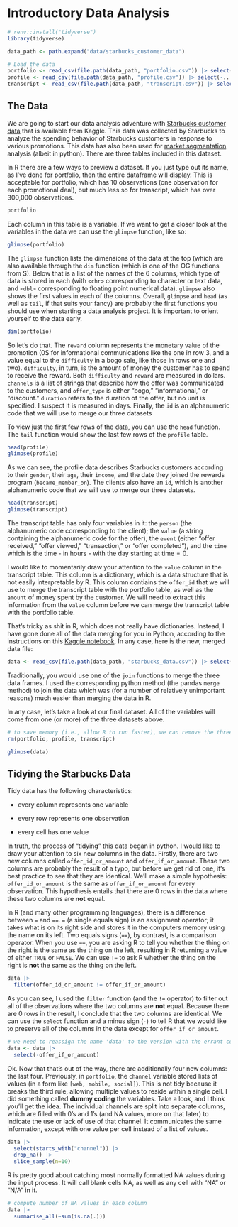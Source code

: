 # Introductory Data Analysis

```r
# renv::install("tidyverse")
library(tidyverse)

data_path <- path.expand("data/starbucks_customer_data")

# Load the data
portfolio <- read_csv(file.path(data_path, "portfolio.csv")) |> select(-...1)
profile <- read_csv(file.path(data_path, "profile.csv")) |> select(-...1)
transcript <- read_csv(file.path(data_path, "transcript.csv")) |> select(-...1)

```

## The Data

We are going to start our data analysis adventure with [Starbucks customer data](https://www.kaggle.com/datasets/ihormuliar/starbucks-customer-data?resource=download) that is available from Kaggle. This data was collected by Starbucks to analyze the spending behavior of Starbucks customers in response to various promotions. This data has also been used for [market segmentation](https://www.kaggle.com/code/chrisbohanon/starbucks-customer-segmentation) analysis (albeit in python). There are three tables included in this dataset.

In R there are a few ways to preview a dataset. If you just type out its name, as I've done for portfolio, then the entire dataframe will display. This is acceptable for portfolio, which has 10 observations (one observation for each promotional deal), but much less so for transcript, which has over 300,000 observations.

```r
portfolio
```

Each column in this table is a variable. If we want to get a closer look at the variables in the data we can use the `glimpse` function, like so:

```r
glimpse(portfolio)
```

The `glimpse` function lists the dimensions of the data at the top (which are also available through the `dim` function (which is one of the OG functions from S). Below that is a list of the names of the 6 columns, which type of data is stored in each (with `<chr>` corresponding to character or text data, and `<dbl>` corresponding to floating point numerical data). `glimpse` also shows the first values in each of the columns. Overall, `glimpse` and `head` (as well as `tail`, if that suits your fancy) are probably the first functions you should use when starting a data analysis project. It is important to orient yourself to the data early.

```r
dim(portfolio)
```

So let's do that. The `reward` column represents the monetary value of the promotion (0\$ for informational communications like the one in row 3, and a value equal to the `difficulty` in a bogo sale, like those in rows one and two). `difficulty`, in turn, is the amount of money the customer has to spend to receive the reward. Both `difficulty` and `reward` are measured in dollars. `channels` is a list of strings that describe how the offer was communicated to the customers, and `offer_type` is either "bogo," "informational," or "discount." `duration` refers to the duration of the offer, but no unit is specified. I suspect it is measured in days. Finally, the `id` is an alphanumeric code that we will use to merge our three datasets

To view just the first few rows of the data, you can use the `head` function. The `tail` function would show the last few rows of the `profile` table.

```r
head(profile)
glimpse(profile)
```

As we can see, the profile data describes Starbucks customers according to their `gender`, their `age`, their `income`, and the date they joined the rewards program (`became_member_on`). The clients also have an `id`, which is another alphanumeric code that we will use to merge our three datasets.

```r
head(transcript)
glimpse(transcript)
```

The transcript table has only four variables in it: the `person` (the alphanumeric code corresponding to the client); the `value` (a string containing the alphanumeric code for the offer), the `event` (either "offer received," "offer viewed," "transaction," or "offer completed"), and the `time` which is the time - in hours - with the day starting at $\text{time} = 0$.

I would like to momentarily draw your attention to the `value` column in the transcript table. This column is a dictionary, which is a data structure that is not easily interpretable by R. This column contiains the `offer_id` that we will use to merge the transcript table with the portfolio table, as well as the `amount` of money spent by the customer. We will need to extract this information from the `value` column before we can merge the transcript table with the portfolio table.

That's tricky as shit in R, which does not really have dictionaries. Instead, I have gone done all of the data merging for you in Python, according to the instructions on this [Kaggle notebook](https://www.kaggle.com/code/chrisbohanon/starbucks-customer-segmentation). In any case, here is the new, merged data file:

```r
data <- read_csv(file.path(data_path, "starbucks_data.csv")) |> select(-...1)
```

Traditionally, you would use one of the `join` functions to merge the three data frames. I used the corresponding python method (the pandas `merge` method) to join the data which was (for a number of relatively unimportant reasons) much easier than merging the data in R.

In any case, let's take a look at our final dataset. All of the variables will come from one (or more) of the three datasets above.

```r
# to save memory (i.e., allow R to run faster), we can remove the three original datasets
rm(portfolio, profile, transcript)

glimpse(data)
```

## Tidying the Starbucks Data

Tidy data has the following characteristics:

-   every column represents one variable

-   every row represents one observation

-   every cell has one value

In truth, the process of "tidying" this data began in python. I would like to draw your attention to six new columns in the data. Firstly, there are two new columns called `offer_id_or_amount` and `offer_if_or_amount`. These two columns are probably the result of a typo, but before we get rid of one, it's best practice to see that they are identical. We'll make a simple hypothesis: `offer_id_or_amount` is the same as `offer_if_or_amount` for every observation. This hypothesis entails that there are 0 rows in the data where these two columns are **not** equal.

In R (and many other programming languages), there is a difference between `=` and `==`. `=` (a single equals sign) is an assignment operator; it takes what is on its right side and stores it in the computers memory using the name on its left. Two equals signs (`==`), by contrast, is a comparison operator. When you use `==`, you are asking R to tell you whether the thing on the right is the same as the thing on the left, resulting in R returning a value of either `TRUE` or `FALSE`. We can use `!=` to ask R whether the thing on the right is **not** the same as the thing on the left.

```r
data |> 
  filter(offer_id_or_amount != offer_if_or_amount)
```

As you can see, I used the `filter` function (and the `!=` operator) to filter out all of the observations where the two columns are **not** equal. Because there are 0 rows in the result, I conclude that the two columns are identical. We can use the `select` function and a minus sign (`-`) to tell R that we would like to preserve all of the columns in the data except for `offer_if_or_amount`.

```r
# we need to reassign the name 'data' to the version with the errant column removed
data <- data |> 
  select(-offer_if_or_amount)
```

Ok. Now that that's out of the way, there are additionally four new columns: the last four. Previously, in `portfolio`, the `channel` variable stored lists of values (in a form like `[web, mobile, social]`). This is not tidy because it breaks the third rule, allowing multiple values to reside within a single cell. I did something called **dummy coding** the variables. Take a look, and I think you'll get the idea. The individual channels are split into separate columns, which are filled with 0's and 1's (and NA values, more on that later) to indicate the use or lack of use of that channel. It communicates the same information, except with one value per cell instead of a list of values.

```r
data |> 
  select(starts_with("channel")) |> 
  drop_na() |> 
  slice_sample(n=10)
```

R is pretty good about catching most normally formatted NA values during the input process. It will call blank cells NA, as well as any cell with "NA" or "N/A" in it.

```r
# compute number of NA values in each column
data |> 
  summarise_all(~sum(is.na(.)))
```
